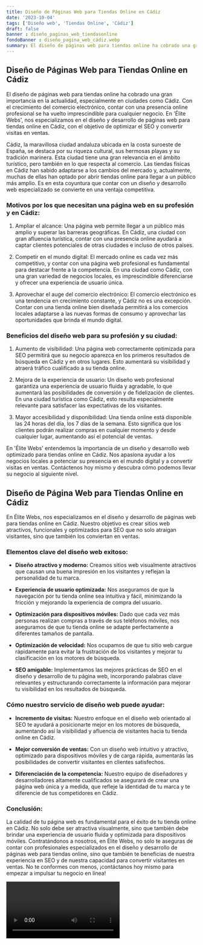```yaml
---
title: Diseño de Páginas Web para Tiendas Online en Cádiz
date: '2023-10-04'
tags: ['Diseño web', 'Tiendas Online', 'Cádiz']
draft: false
banner : diseño_paginas_web_tiendasonline
fondoBanner : diseño_pagina_web_cádiz.webp
summary: El diseño de páginas web para tiendas online ha cobrado una gran importancia en la actualidad, especialmente en ciudades como Cádiz. Con el crecimiento del comercio electrónico, contar con una presencia online profesional se ha vuelto imprescindible para cualquier negocio. En 'Élite Webs', nos especializamos en el diseño y desarrollo de páginas web para tiendas online en Cádiz, con el objetivo de optimizar el SEO y convertir visitas en ventas.
---
```


## Diseño de Páginas Web para Tiendas Online en Cádiz

El diseño de páginas web para tiendas online ha cobrado una gran importancia en la actualidad, especialmente en ciudades como Cádiz. Con el crecimiento del comercio electrónico, contar con una presencia online profesional se ha vuelto imprescindible para cualquier negocio. En 'Élite Webs', nos especializamos en el diseño y desarrollo de páginas web para tiendas online en Cádiz, con el objetivo de optimizar el SEO y convertir visitas en ventas.

Cádiz, la maravillosa ciudad andaluza ubicada en la costa suroeste de España, se destaca por su riqueza cultural, sus hermosas playas y su tradición marinera. Esta ciudad tiene una gran relevancia en el ámbito turístico, pero también en lo que respecta al comercio. Las tiendas físicas en Cádiz han sabido adaptarse a los cambios del mercado y, actualmente, muchas de ellas han optado por abrir tiendas online para llegar a un público más amplio. Es en esta coyuntura que contar con un diseño y desarrollo web especializado se convierte en una ventaja competitiva.

### Motivos por los que necesitan una página web en su profesión y en Cádiz:

1. Ampliar el alcance: Una página web permite llegar a un público más amplio y superar las barreras geográficas. En Cádiz, una ciudad con gran afluencia turística, contar con una presencia online ayudará a captar clientes potenciales de otras ciudades e incluso de otros países.

2. Competir en el mundo digital: El mercado online es cada vez más competitivo, y contar con una página web profesional es fundamental para destacar frente a la competencia. En una ciudad como Cádiz, con una gran variedad de negocios locales, es imprescindible diferenciarse y ofrecer una experiencia de usuario única.

3. Aprovechar el auge del comercio electrónico: El comercio electrónico es una tendencia en crecimiento constante, y Cádiz no es una excepción. Contar con una tienda online bien diseñada permitirá a los comercios locales adaptarse a las nuevas formas de consumo y aprovechar las oportunidades que brinda el mundo digital.

### Beneficios del diseño web para su profesión y su ciudad:

1. Aumento de visibilidad: Una página web correctamente optimizada para SEO permitirá que su negocio aparezca en los primeros resultados de búsqueda en Cádiz y en otros lugares. Esto aumentará su visibilidad y atraerá tráfico cualificado a su tienda online.

2. Mejora de la experiencia de usuario: Un diseño web profesional garantiza una experiencia de usuario fluida y agradable, lo que aumentará las posibilidades de conversión y de fidelización de clientes. En una ciudad turística como Cádiz, esto resulta especialmente relevante para satisfacer las expectativas de los visitantes.

3. Mayor accesibilidad y disponibilidad: Una tienda online está disponible las 24 horas del día, los 7 días de la semana. Esto significa que los clientes podrán realizar compras en cualquier momento y desde cualquier lugar, aumentando así el potencial de ventas.

En 'Élite Webs' entendemos la importancia de un diseño y desarrollo web optimizado para tiendas online en Cádiz. Nos apasiona ayudar a los negocios locales a potenciar su presencia en el mundo digital y a convertir visitas en ventas. Contáctenos hoy mismo y descubra cómo podemos llevar su negocio al siguiente nivel.

<GifSeo />

<Cta />

## Diseño de Página Web para Tiendas Online en Cádiz

En Élite Webs, nos especializamos en el diseño y desarrollo de páginas web para tiendas online en Cádiz. Nuestro objetivo es crear sitios web atractivos, funcionales y optimizados para SEO que no solo atraigan visitantes, sino que también los conviertan en ventas. 

### Elementos clave del diseño web exitoso:

- **Diseño atractivo y moderno:** Creamos sitios web visualmente atractivos que causan una buena impresión en los visitantes y reflejan la personalidad de tu marca.

- **Experiencia de usuario optimizada:** Nos aseguramos de que la navegación por tu tienda online sea intuitiva y fácil, minimizando la fricción y mejorando la experiencia de compra del usuario.

- **Optimización para dispositivos móviles:** Dado que cada vez más personas realizan compras a través de sus teléfonos móviles, nos aseguramos de que tu tienda online se adapte perfectamente a diferentes tamaños de pantalla.

- **Optimización de velocidad:** Nos ocupamos de que tu sitio web cargue rápidamente para evitar la frustración de los visitantes y mejorar tu clasificación en los motores de búsqueda.

- **SEO amigable:** Implementamos las mejores prácticas de SEO en el diseño y desarrollo de tu página web, incorporando palabras clave relevantes y estructurando correctamente la información para mejorar tu visibilidad en los resultados de búsqueda.

### Cómo nuestro servicio de diseño web puede ayudar:

- **Incremento de visitas:** Nuestro enfoque en el diseño web orientado al SEO te ayudará a posicionarte mejor en los motores de búsqueda, aumentando así la visibilidad y afluencia de visitantes hacia tu tienda online en Cádiz.

- **Mejor conversión de ventas:** Con un diseño web intuitivo y atractivo, optimizado para dispositivos móviles y de carga rápida, aumentarás las posibilidades de convertir visitantes en clientes satisfechos.

- **Diferenciación de la competencia:** Nuestro equipo de diseñadores y desarrolladores altamente cualificados se asegurará de crear una página web única y a medida, que refleje la identidad de tu marca y te diferencie de tus competidores en Cádiz.

### Conclusión:

La calidad de tu página web es fundamental para el éxito de tu tienda online en Cádiz. No solo debe ser atractiva visualmente, sino que también debe brindar una experiencia de usuario fluida y optimizada para dispositivos móviles. Contratándonos a nosotros, en Élite Webs, no solo te aseguras de contar con profesionales especializados en el diseño y desarrollo de páginas web para tiendas online, sino que también te beneficias de nuestra experiencia en SEO y de nuestra capacidad para convertir visitantes en ventas. No te conformes con menos, ¡contáctanos hoy mismo para empezar a impulsar tu negocio en línea!

<Video />

<CtaBot job='Tiendas Online' city='Cádiz'/>

<Gmaps query='Cádiz+españa+maps' />